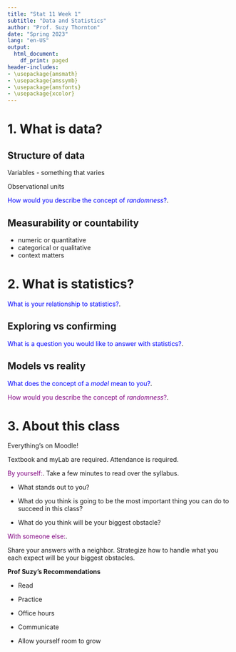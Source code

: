 ```yaml
---
title: "Stat 11 Week 1"
subtitle: "Data and Statistics" 
author: "Prof. Suzy Thornton"
date: "Spring 2023"
lang: "en-US"
output:
  html_document:
    df_print: paged
header-includes:
- \usepackage{amsmath}
- \usepackage{amssymb}
- \usepackage{amsfonts}
- \usepackage{xcolor}
---
```





# 1. What is data? 

## Structure of data 

Variables - something that varies 

Observational units 

<span style="color:blue">How would you describe the concept of *randomness*?</span>.

## Measurability or countability 

   - numeric or quantitative 
   - categorical or qualitative 
   - context matters 


# 2. What is statistics? 


<span style="color:blue">What is your relationship to statistics?</span>.


## Exploring vs confirming 

<span style="color:blue">What is a question you would like to answer with statistics?</span>.

## Models vs reality 

<span style="color:blue">What does the concept of a *model* mean to you?</span>.

<span style="color:purple">How would you describe the concept of *randomness*?</span>.

# 3. About this class 

Everything's on Moodle! 

Textbook and myLab are required. Attendance is required. 

<span style="color:purple">By yourself:</span>.
Take a few minutes to read over the syllabus. 

- What stands out to you? 

- What do you think is going to be the most important thing you can do to succeed in this class? 

- What do you think will be your biggest obstacle? 

<span style="color:purple">With someone else:</span>.

Share your answers with a neighbor. Strategize how to handle what you each expect will be your biggest obstacles. 


**Prof Suzy's Recommendations** 

- Read 

- Practice 

- Office hours 

- Communicate 

- Allow yourself room to grow 